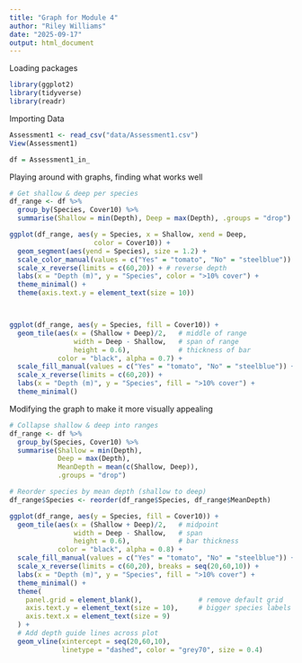 ```yaml
---
title: "Graph for Module 4"
author: "Riley Williams"
date: "2025-09-17"
output: html_document
---
```


Loading packages
```r
library(ggplot2)
library(tidyverse)
library(readr)
```

Importing Data
```r
Assessment1 <- read_csv("data/Assessment1.csv")
View(Assessment1)

df = Assessment1_in_
```

Playing around with graphs, finding what works well
```r
# Get shallow & deep per species
df_range <- df %>%
  group_by(Species, Cover10) %>%
  summarise(Shallow = min(Depth), Deep = max(Depth), .groups = "drop")

ggplot(df_range, aes(y = Species, x = Shallow, xend = Deep, 
                     color = Cover10)) +
  geom_segment(aes(yend = Species), size = 1.2) +
  scale_color_manual(values = c("Yes" = "tomato", "No" = "steelblue")) +
  scale_x_reverse(limits = c(60,20)) + # reverse depth
  labs(x = "Depth (m)", y = "Species", color = ">10% cover") +
  theme_minimal() +
  theme(axis.text.y = element_text(size = 10))



ggplot(df_range, aes(y = Species, fill = Cover10)) +
  geom_tile(aes(x = (Shallow + Deep)/2,   # middle of range
                width = Deep - Shallow,   # span of range
                height = 0.6),            # thickness of bar
            color = "black", alpha = 0.7) +
  scale_fill_manual(values = c("Yes" = "tomato", "No" = "steelblue")) +
  scale_x_reverse(limits = c(60,20)) +
  labs(x = "Depth (m)", y = "Species", fill = ">10% cover") +
  theme_minimal()
```

Modifying the graph to make it more visually appealing
```r
# Collapse shallow & deep into ranges
df_range <- df %>%
  group_by(Species, Cover10) %>%
  summarise(Shallow = min(Depth),
            Deep = max(Depth),
            MeanDepth = mean(c(Shallow, Deep)),
            .groups = "drop")

# Reorder species by mean depth (shallow to deep)
df_range$Species <- reorder(df_range$Species, df_range$MeanDepth)

ggplot(df_range, aes(y = Species, fill = Cover10)) +
  geom_tile(aes(x = (Shallow + Deep)/2,   # midpoint
                width = Deep - Shallow,   # span
                height = 0.6),            # bar thickness
            color = "black", alpha = 0.8) +
  scale_fill_manual(values = c("Yes" = "tomato", "No" = "steelblue")) +
  scale_x_reverse(limits = c(60,20), breaks = seq(20,60,10)) +
  labs(x = "Depth (m)", y = "Species", fill = ">10% cover") +
  theme_minimal() +
  theme(
    panel.grid = element_blank(),              # remove default grid
    axis.text.y = element_text(size = 10),     # bigger species labels
    axis.text.x = element_text(size = 9)
  ) +
  # Add depth guide lines across plot
  geom_vline(xintercept = seq(20,60,10), 
             linetype = "dashed", color = "grey70", size = 0.4)
```